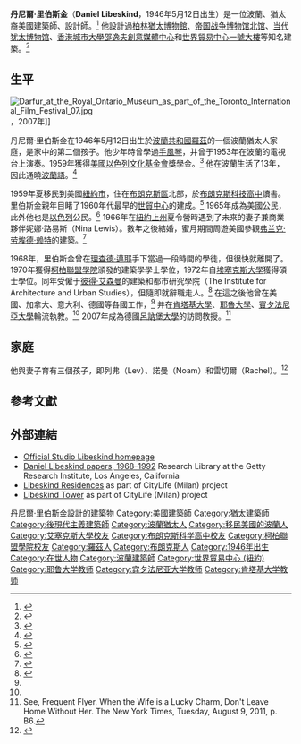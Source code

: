 {{Infobox architect
|name                 = Daniel Libeskind
|image                = Daniel Libeskind.jpg
|caption              = 丹尼爾·里伯斯金在[[丹佛美術館|丹佛美術館]]
|nationality          =    
|birth_date           = {{Birth date and age|mf=yes|1946|05|12}}
|birth_place          = [[波蘭共和國|波蘭共和國]][[羅茲_(波蘭)|羅茲]]
|death_date           = 
|death_place          = 
|spouse               = [[妮娜·里伯斯金|妮娜·里伯斯金]]  
|children             = 3
|parents              = Dora Libeskind （母）；Nachman Libeskind（父）
|practice             = 丹尼爾里伯斯金建筑事务所
|education            = [[布朗克斯科技高中|布朗克斯科技高中]]<br />[[埃塞克斯大學|埃塞克斯大學]]
|significant_buildings= [[柏林猶太博物館|柏林猶太博物館]]<br/>[[帝国战争博物馆北馆|帝国战争博物馆北馆]]<br/>[[当代犹太博物馆|当代犹太博物馆]]<br/>[[邵逸夫創意媒體中心|邵逸夫創意媒體中心]]<br/>[[皇家安大略博物館|皇家安大略博物館]]（擴建）<br/>[[世界貿易中心一號大樓|世界貿易中心一號大樓]]
|significant_projects =
|significant_design   = 
|awards               =
| website              = {{URL | daniel-libeskind.com | Daniel-Libeskind.com }}
}}

'''丹尼爾·里伯斯金'''（'''Daniel Libeskind'''，1946年5月12日出生）是一位波蘭、猶太裔美國建築師、設計師。<ref>{{cite book
  | last = Libeskind
  | first = Daniel
  | title = Breaking Ground
  | url = https://archive.org/details/breakinggroundad00libe
  | publisher = [[Riverhead_Books|Riverhead Books]]
  | location = New York
  | year = 2004
  | page = [https://archive.org/details/breakinggroundad00libe/page/88 88]
  | isbn = 1-57322-292-5 }}</ref> 他設計過[[柏林猶太博物館|柏林猶太博物館]]、[[帝国战争博物馆北馆|帝国战争博物馆北馆]]、[[当代犹太博物馆|当代犹太博物馆]]、[[香港城市大學|香港城市大學]][[邵逸夫創意媒體中心|邵逸夫創意媒體中心]]和[[世界貿易中心一號大樓|世界貿易中心一號大樓]]等知名建築。<ref>{{cite web
 |last        = Studio Daniel Libeskind
 |first       = 
 |title       = Projects
 |url         = http://www.daniel-libeskind.com/projects/show-all/
 |accessdate  = June 12, 2008
 |deadurl     = yes
 |archiveurl  = https://web.archive.org/web/20080511162240/http://www.daniel-libeskind.com/projects/show-all/
 |archivedate = 2008年5月11日
}}</ref>

==生平==
[[File:Darfur_at_the_Royal_Ontario_Museum_as_part_of_the_Toronto_International_Film_Festival_07.jpg|thumb]]，2007年]]

丹尼爾·里伯斯金在1946年5月12日出生於[[波蘭共和國|波蘭共和國]][[羅茲_(波蘭)|羅茲]]的一個波蘭猶太人家庭，是家中的第二個孩子。他少年時曾學過[[手風琴|手風琴]]，并曾于1953年在波蘭的電視台上演奏。1959年獲得[[美國以色列文化基金會|美國以色列文化基金會]]獎學金。<ref>{{cite web
  | last = Royal Ontario Museum
  | first = 
  | title = Hiroshi Sugimoto-Daniel Libeskind: The Conversation
  | url = http://www.rom.on.ca/news/releases/public.php?mediakey=2zo8f8skvj
  | accessdate = June 12, 2008
  | archive-date = 2012-04-02
  | archive-url = https://web.archive.org/web/20120402212205/http://www.rom.on.ca/news/releases/public.php?mediakey=2zo8f8skvj
  | dead-url = no
  }}</ref> 他在波蘭生活了13年，因此通曉[[波蘭語|波蘭語]]。<ref name=Dw>{{cite news
  | last = Marek
  | first = Michael 
  | title = Architect Libeskind took unusual path to an international career
  | pages = 
  | publisher = dw.de
  | date = February 18, 2010 }}</ref>

1959年夏移民到美國[[紐約市|紐約市]]，住在[[布朗克斯區|布朗克斯區]]北部，於[[布朗克斯科技高中|布朗克斯科技高中]]讀書。里伯斯金親年目睹了1960年代最早的[[世貿中心|世貿中心]]的建成。<ref>{{cite book
  | last = Libeskind
  | first = Daniel
  | title = Breaking Ground
  | url = https://archive.org/details/breakinggroundad00libe
  | publisher = [[Riverhead_Books|Riverhead Books]]
  | location = New York
  | year = 2004
  | pages = [https://archive.org/details/breakinggroundad00libe/page/11 11], 10, 35
  | isbn = 1-57322-292-5 }}</ref> 1965年成為美國公民，此外他也是[[以色列|以色列]]公民。<ref name="Studio Daniel Libeskind">{{cite web
  | last = Studio Daniel Libeskind
  | first = 
  | title = Studio Daniel Libeskind: Daniel Libeskind
  | url = http://www.daniel-libeskind.com/studio/daniel-libeskind/
  | accessdate = June 12, 2008
  | archive-date = 2014-07-23
  | archive-url = https://web.archive.org/web/20140723161414/http://daniel-libeskind.com/studio/daniel-libeskind/
  | dead-url = no
  }}</ref> 1966年在[[紐約上州|紐約上州]]夏令營時遇到了未來的妻子兼商業夥伴妮娜·路易斯（Nina Lewis）。數年之後結婚，蜜月期間周遊美國參觀[[弗兰克·劳埃德·赖特|弗兰克·劳埃德·赖特]]的建築。<ref name=Davidson>{{cite news
  | last = Davidson
  | first = Justin
  | title = The Liberation of Daniel Libeskind
  | pages = 56–64
  | publisher = New York Magazine
  | date = October 8, 2007 }}</ref>

1968年，里伯斯金曾在[[理查德·邁耶|理查德·邁耶]]手下當過一段時間的學徒，但很快就離開了。1970年獲得[[柯柏聯盟學院|柯柏聯盟學院]]頒發的建築學學士學位，1972年自[[埃塞克斯大學|埃塞克斯大學]]獲得碩士學位。同年受僱于[[彼得·艾森曼|彼得·艾森曼]]的建築和都市研究學院（The Institute for Architecture and Urban Studies），但隨即就辭職走人。<ref>{{cite book
  | last = Libeskind
  | first = Daniel
  | title = Breaking Ground
  | url = https://archive.org/details/breakinggroundad00libe
  | publisher = [[Riverhead_Books|Riverhead Books]]
  | location = New York
  | year = 2004
  | page = [https://archive.org/details/breakinggroundad00libe/page/41 41]
  | isbn = 1-57322-292-5 }}</ref> 在這之後他曾在美國、加拿大、意大利、德國等各國工作，<ref name=Davidson/> 并在[[肯塔基大學|肯塔基大學]]、[[耶魯大學|耶魯大學]]、[[賓夕法尼亞大學|賓夕法尼亞大學]]輪流執教。<ref name="Studio Daniel Libeskind" /> 2007年成為德國[[呂訥堡大學|呂訥堡大學]]的訪問教授。<ref>See, Frequent Flyer. When the Wife is a Lucky Charm, Don't Leave Home Without Her. The New York Times, Tuesday, August 9, 2011, p. B6.</ref>
==家庭==
他與妻子育有三個孩子，即列弗（Lev）、諾曼（Noam）和雷切爾（Rachel）。<ref>{{cite web
 |last        = Jewish Museum Berlin
 |first       = 
 |title       = Jewish Museum Berlin - Daniel Libeskind
 |url         = http://www.juedisches-museum-berlin.de/site/EN/05-About-The-Museum/03-Libeskind-Building/07-Libeskind/daniel-libeskind.php
 |accessdate  = February 25, 2009
 |archiveurl  = https://web.archive.org/web/20071013202822/http://www.juedisches-museum-berlin.de/site/EN/05-About-The-Museum/03-Libeskind-Building/07-Libeskind/daniel-libeskind.php
 |archivedate = 2007年10月13日
 |deadurl     = yes
}}</ref>

==參考文獻==
{{Reflist|30em}}

==外部連結==
{{Commons category|Daniel Libeskind}}
* [https://web.archive.org/web/20140731210047/http://daniel-libeskind.com/index.html Official Studio Libeskind homepage]
*[https://archive.is/20121213000419/http://library.getty.edu/cgi-bin/Pwebrecon.cgi?BBID=268944 Daniel Libeskind papers, 1968–1992] Research Library at the Getty Research Institute, Los Angeles, California
* [https://web.archive.org/web/20121014183822/http://www.city-life.it/en/residenze-libeskind/ Libeskind Residences] as part of CityLife (Milan) project
* [http://www.city-life.it/en/uffici-retail/torre-libeskind/ Libeskind Tower]{{Wayback|url=http://www.city-life.it/en/uffici-retail/torre-libeskind/ |date=20150215220410 }} as part of CityLife (Milan) project

{{Authority control}}

{{DEFAULTSORT:Libeskind, Daniel}}
[[Category:丹尼爾·里伯斯金設計的建築物|]]
[[Category:美國建築師|Category:美國建築師]]
[[Category:猶太建築師|Category:猶太建築師]]
[[Category:後現代主義建築師|Category:後現代主義建築師]]
[[Category:波蘭猶太人|Category:波蘭猶太人]]
[[Category:移民美國的波蘭人|Category:移民美國的波蘭人]]
[[Category:艾塞克斯大學校友|Category:艾塞克斯大學校友]]
[[Category:布朗克斯科学高中校友|Category:布朗克斯科学高中校友]]
[[Category:柯柏聯盟學院校友|Category:柯柏聯盟學院校友]]
[[Category:羅茲人|Category:羅茲人]]
[[Category:布朗克斯人|Category:布朗克斯人]]
[[Category:1946年出生|Category:1946年出生]]
[[Category:在世人物|Category:在世人物]]
[[Category:波蘭建築師|Category:波蘭建築師]]
[[Category:世界貿易中心_(紐約)|Category:世界貿易中心 (紐約)]]
[[Category:耶鲁大学教师|Category:耶鲁大学教师]]
[[Category:宾夕法尼亚大学教师|Category:宾夕法尼亚大学教师]]
[[Category:肯塔基大学教师|Category:肯塔基大学教师]]